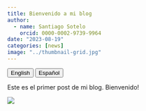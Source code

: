 ```yaml
---
title: Bienvenido a mi blog
author:
  - name: Santiago Sotelo
    orcid: 0000-0002-9739-9964
date: "2023-08-19"
categories: [news]
image: "../thumbnail-grid.jpg"
---
```


<a href="../en/index.html"> <button type="button" class="btn btn-secondary me-md-2 btn-sm">English</button></a> <a href="index.html"><button type="button" class="btn btn-primary me-md-2 btn-sm">Español</button></a>

Este es el primer post de mi blog. Bienvenido!

![](thumbnail.jpg)
